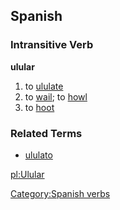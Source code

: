 == Spanish ==
=== Intransitive Verb ===
'''ulular'''
# to [[ululate]]
# to [[wail]]; to [[howl]]
# to [[hoot]]

=== Related Terms ===
*[[ululato]]

[[Category:Spanish verbs]]

[[pl:Ulular]]